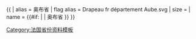 {{ {{{1<noinclude>|country showdata</noinclude>}}}
| alias = 奥布省
| flag alias = Drapeau fr département Aube.svg
| size = {{{size|}}}
| name = {{#if: {{{name|}}} | {{{name|}}} | 奥布省 }}
}}<noinclude>
[[Category:法国省份资料模板]]
</noinclude>